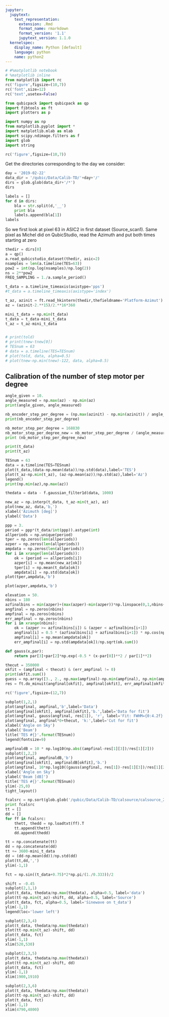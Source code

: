 ```yaml
---
jupyter:
  jupytext:
    text_representation:
      extension: .Rmd
      format_name: rmarkdown
      format_version: '1.1'
      jupytext_version: 1.1.0
  kernelspec:
    display_name: Python [default]
    language: python
    name: python2
---
```


```python
# #%matplotlib notebook
# %matplotlib inline
from matplotlib import rc
rc('figure',figsize=(10,7))
rc('font',size=12)
rc('text',usetex=False)

from qubicpack import qubicpack as qp
import fibtools as ft
import plotters as p

import numpy as np
from matplotlib.pyplot import *
import matplotlib.mlab as mlab
import scipy.ndimage.filters as f
import glob
import string
```

```python
rc('figure',figsize=(10,7))
```

Get the directories corresponding to the day we consider:

```python
day = '2019-02-22'
data_dir = '/qubic/Data/Calib-TD/'+day+'/'
dirs = glob.glob(data_dir+'/*')
dirs
```

```python
labels = []
for d in dirs:
    bla = str.split(d,'__')
    print bla
    labels.append(bla[1])
labels
```

So we first look at pixel 63 in ASIC2 in first dataset (Source_scan1). Same pixel as Michel did on QubicStudio,  read the Azimuth and put both times starting at zero

```python
thedir = dirs[0]
a = qp()
a.read_qubicstudio_dataset(thedir, asic=2)
nsamples = len(a.timeline(TES=63))
pow2 = int(np.log(nsamples)/np.log(2))
ns = 2**pow2
FREQ_SAMPLING = 1./a.sample_period()

t_data = a.timeline_timeaxis(axistype='pps')
#t_data = a.timeline_timeaxis(axistype='index')

t_az, azinit = ft.read_hkintern(thedir,thefieldname='Platform-Azimut')
az = (azinit-2.**15)/2.**16*360

mini_t_data = np.min(t_data)
t_data = t_data-mini_t_data
t_az = t_az-mini_t_data
```

```python

```

```python
# print(told)
# print(tnew-tnew[0])
# TESnum = 63
# data = a.timeline(TES=TESnum)
# plot(told, data, alpha=0.5)
# plot(tnew-np.min(tnew)-122, data, alpha=0.5)
```

## Calibration of the number of step motor per degree 

```python
angle_given = 10.
angle_measured = np.max(az) - np.min(az)
print(angle_given, angle_measured)

nb_encoder_step_per_degree = (np.max(azinit) - np.min(azinit)) / angle_measured
print(nb_encoder_step_per_degree)

nb_motor_step_per_degree = 168830
nb_motor_step_per_degree_new = nb_motor_step_per_degree / (angle_measured / angle_given)
print (nb_motor_step_per_degree_new)
```

```python
print(t_data)
print(t_az)

TESnum = 63
data = a.timeline(TES=TESnum)
plot(t_data,(data-np.mean(data))/np.std(data),label='TES')
plot(t_az-np.min(t_az), (az-np.mean(az))/np.std(az),label='Az')
legend()
print(np.min(az),np.max(az))

thedata = data - f.gaussian_filter1d(data, 1000)
```

```python
new_az = np.interp(t_data, t_az-min(t_az), az)
plot(new_az, data,'b,')
xlabel('Azimuth [deg]')
ylabel('Data')
```

```python
ppp = 3.
period = ppp*(t_data/int(ppp)).astype(int)
allperiods = np.unique(period)
tper = np.zeros(len(allperiods))
azper = np.zeros(len(allperiods))
ampdata = np.zeros(len(allperiods))
for i in xrange(len(allperiods)):
    ok = (period == allperiods[i])
    azper[i] = np.mean(new_az[ok])
    tper[i] = np.mean(t_data[ok])
    ampdata[i] = np.std(data[ok])
plot(tper,ampdata,'b')
```

```python
plot(azper,ampdata,'b')
```

```python
elevation = 50.
nbins = 180
azfinalbins = min(azper)+(max(azper)-min(azper))*np.linspace(0,1,nbins+1)
angfinal = np.zeros(nbins)
ampfinal = np.zeros(nbins)
err_ampfinal = np.zeros(nbins)
for i in xrange(nbins):
    ok = (azper >= azfinalbins[i]) & (azper < azfinalbins[i+1])
    angfinal[i] = 0.5 * (azfinalbins[i] + azfinalbins[i+1]) * np.cos(np.radians(elevation))
    ampfinal[i] = np.mean(ampdata[ok])
    err_ampfinal[i] = np.std(ampdata[ok])/np.sqrt(ok.sum())

def gauss(x,par):
    return par[3]+par[2]*np.exp(-0.5 * (x-par[0])**2 / par[1]**2)

thecut = 350000
okfit = (ampfinal < thecut) & (err_ampfinal != 0)
print(okfit.sum())
guess = np.array([3., 2., np.max(ampfinal)-np.min(ampfinal), np.min(ampfinal)])
res = ft.do_minuit(angfinal[okfit], ampfinal[okfit], err_ampfinal[okfit], guess, functname=gauss, verbose=False)

rc('figure',figsize=(12,7))

subplot(1,2,1)
plot(angfinal, ampfinal,'b',label='Data')
plot(angfinal[okfit], ampfinal[okfit],'b.',label='Data for fit')
plot(angfinal, gauss(angfinal, res[1]), 'r', label='Fit: FWHM={0:4.2f} deg'.format(res[1][1]*2.35))
plot(angfinal, angfinal*0+thecut, 'k:',label='Cut for fit')
xlabel('Angle on Sky')
ylabel('Beam')
title('TES #{}'.format(TESnum))
legend(fontsize=9)

ampfinaldB = 10 * np.log10(np.abs((ampfinal-res[1][3])/res[1][2]))
subplot(1,2,2)
plot(angfinal, ampfinaldB,'b')
plot(angfinal[okfit], ampfinaldB[okfit],'b.')
plot(angfinal, 10*np.log10((gauss(angfinal, res[1])-res[1][3])/res[1][2]), 'r', label='Fit')
xlabel('Angle on Sky')
ylabel('Beam [dB]')
title('TES #{}'.format(TESnum))
ylim(-25,0)
tight_layout()
```

```python
fcalsrc = np.sort(glob.glob('/qubic/Data/Calib-TD/calsource/calsource_20190222*'))
print fcalsrc
tt = []
dd = []
for ff in fcalsrc:
    thett, thedd = np.loadtxt(ff).T
    tt.append(thett)
    dd.append(thedd)

tt = np.concatenate(tt)
dd = np.concatenate(dd)
tt += 3600-mini_t_data
dd = (dd-np.mean(dd))/np.std(dd)
plot(tt,dd,',')
ylim(-1,1)
```

```python

fct = np.sin((t_data+0.75)*2*np.pi/(1./0.333))/2

shift = -0.45
subplot(2,1,1)
plot(t_data, thedata/np.max(thedata), alpha=0.5, label='data')
plot(tt-np.min(t_az)-shift, dd, alpha=0.5, label='Source')
plot(t_data, fct, alpha=0.5, label='Sinewave on t_data')
ylim(-1,1)
legend(loc='lower left')

subplot(2,3,4)
plot(t_data, thedata/np.max(thedata))
plot(tt-np.min(t_az)-shift, dd)
plot(t_data, fct)
ylim(-1,1)
xlim(520,530)

subplot(2,3,5)
plot(t_data, thedata/np.max(thedata))
plot(tt-np.min(t_az)-shift, dd)
plot(t_data, fct)
ylim(-1,1)
xlim(1900,1910)

subplot(2,3,6)
plot(t_data, thedata/np.max(thedata))
plot(tt-np.min(t_az)-shift, dd)
plot(t_data, fct)
ylim(-1,1)
xlim(4790,4800)

```

```python

```

```python

```
